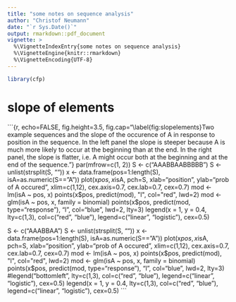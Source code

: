 ```yaml
---
title: "some notes on sequence analysis"
author: "Christof Neumann"
date: "`r Sys.Date()`"
output: rmarkdown::pdf_document
vignette: >
  %\VignetteIndexEntry{some notes on sequence analysis}
  %\VignetteEngine{knitr::rmarkdown}
  %\VignetteEncoding{UTF-8}
---
```


```r
library(cfp)
```

# slope of elements

```{r, echo=FALSE, fig.height=3.5, fig.cap="\\label{fig:slopelements}Two example sequences and the slope of the occurence of A in response to position in the sequence. In the left panel the slope is steeper because A is much more likely to occur at the beginning than at the end. In the right panel, the slope is flatter, i.e. A might occur both at the beginning and at the end of the sequence."}
par(mfrow=c(1, 2))
S <- c("AAABBAABBBBB")
S <- unlist(strsplit(S, ""))
x <- data.frame(pos=1:length(S), isA=as.numeric(S=="A"))
plot(x$pos, x$isA, pch=S, xlab="position", ylab="prob of A occured", xlim=c(1,12), cex.axis=0.7, cex.lab=0.7, cex=0.7)
mod <- lm(isA ~ pos, x)
points(x$pos, predict(mod), "l", col="red", lwd=2)
mod <- glm(isA ~ pos, x, family = binomial)
points(x$pos, predict(mod, type="response"), "l", col="blue", lwd=2, lty=3)
legend(x = 1, y = 0.4, lty=c(1,3), col=c("red", "blue"), legend=c("linear", "logistic"), cex=0.5)

S <- c("AAABBAA")
S <- unlist(strsplit(S, ""))
x <- data.frame(pos=1:length(S), isA=as.numeric(S=="A"))
plot(x$pos, x$isA, pch=S, xlab="position", ylab="prob of A occured", xlim=c(1,12), cex.axis=0.7, cex.lab=0.7, cex=0.7)
mod <- lm(isA ~ pos, x)
points(x$pos, predict(mod), "l", col="red", lwd=2)
mod <- glm(isA ~ pos, x, family = binomial)
points(x$pos, predict(mod, type="response"), "l", col="blue", lwd=2, lty=3)
#legend("bottomleft", lty=c(1,3), col=c("red", "blue"), legend=c("linear", "logistic"), cex=0.5)
legend(x = 1, y = 0.4, lty=c(1,3), col=c("red", "blue"), legend=c("linear", "logistic"), cex=0.5)
```



